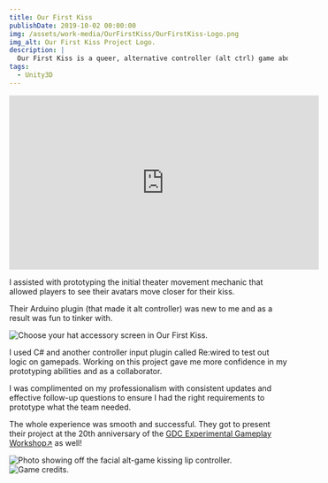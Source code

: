 ```yaml
---
title: Our First Kiss
publishDate: 2019-10-02 00:00:00
img: /assets/work-media/OurFirstKiss/OurFirstKiss-Logo.png
img_alt: Our First Kiss Project Logo.
description: |
  Our First Kiss is a queer, alternative controller (alt ctrl) game about timing your first kiss on a date at the movies while under the scrutiny of the rest of the audience.
tags:
  - Unity3D
---
```


<Aside 
  emoji="🚀 "
  title="Role: Unity Developer"
  involvement="2.5 months"
  tools="Unity3D, Re:Wired"
  status="Released"
  developer="Student Team"
/>

<div class="iframe-container">
  <iframe width="560" height="315" src="https://www.youtube.com/embed/C0DstMu-0qQ?si=0Q1xA8Zv3OW_ZQCF" title="Our First Kiss Trailer" frameborder="0" allow="accelerometer; autoplay; clipboard-write; encrypted-media; gyroscope; picture-in-picture; web-share" allowfullscreen></iframe>
</div>

I assisted with prototyping the initial theater movement mechanic that allowed players to see their avatars move closer for their kiss.

Their Arduino plugin (that made it alt controller) was new to me and as a result was fun to tinker with.

<div className="flex-container">
  <img class="lightbox-image" src="../assets/work-media/OurFirstKiss/OurFirstKiss-ChooseYourAccessory.png" alt="Choose your hat accessory screen in Our First Kiss." />
  <p>I used C# and another controller input plugin called Re:wired to test out logic on gamepads. Working on this project gave me more confidence in my prototyping abilities and as a collaborator.</p>
</div>

I was complimented on my professionalism with consistent updates and effective follow-up questions to ensure I had the right requirements to prototype what the team needed.

The whole experience was smooth and successful. They got to present their project at the 20th anniversary of the [GDC Experimental Gameplay Workshop↗](https://schedule.gdconf.com/session/experimental-gameplay-workshop-20th-anniversary/885916) as well!

<div className="flex-container">
  <img class="lightbox-image" src="../assets/work-media/OurFirstKiss/OurFirstKiss-AltControllers.png" alt="Photo showing off the facial alt-game kissing lip controller." />
  <img class="lightbox-image" src="../assets/work-media/OurFirstKiss/OurFirstKiss-Credits.png" alt="Game credits." />
</div>